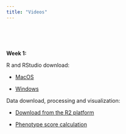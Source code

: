 ```yaml
---
title: "Videos"
---
```


\

\

**Week 1:**

R and RStudio download:

* [MacOS](https://www.youtube.com/watch?v=M8e-ZgrCVIA&t)

* [Windows](https://www.youtube.com/watch?v=H9EBlFDGG4k)

Data download, processing and visualization:

* [Download from the R2 platform](https://www.youtube.com/watch?v=OUK26r7PEeA&list=PL4_eptrjUz7kLq2AYCVCktXh1T9RxvLDY&index=3)

* [Phenotype score calculation](https://www.youtube.com/watch?v=hH5vq3ZgJlM&list=PL4_eptrjUz7kLq2AYCVCktXh1T9RxvLDY&index=1)


